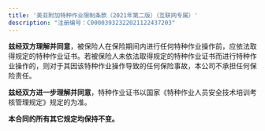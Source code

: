 ```yaml
---
title: '美亚附加特种作业限制条款（2021年第二版）（互联网专属）'
description: "注册编号：C00003932322021122437203"
---
```


**兹经双方理解并同意**，被保险人在保险期间内进行任何特种作业操作前，应依法取得规定的特种作业证书。若被保险人未依法取得规定的特种作业证书而进行特种作业操作的，则对于其因该特种作业操作导致的任何保险事故，本公司不承担任何保险责任。  

**兹经双方进一步理解并同意**，特种作业证书以国家《特种作业人员安全技术培训考核管理规定》规定的为准。  

**本合同的所有其它规定均保持不变。**